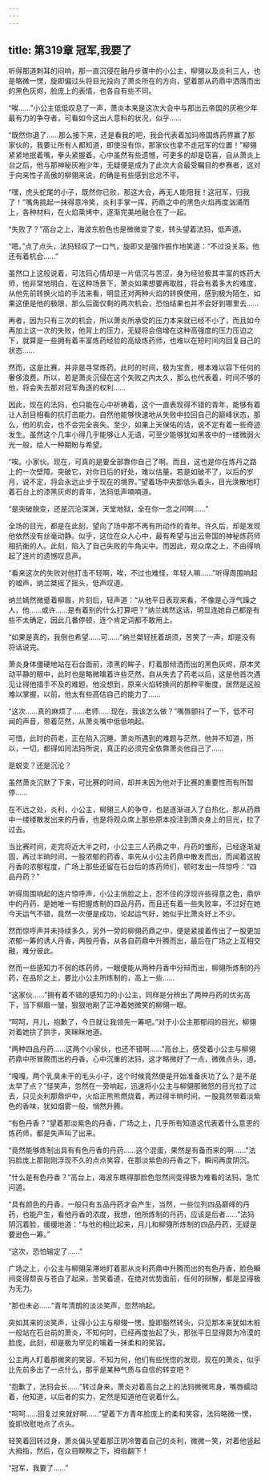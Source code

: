 ```yaml
---
---
---
```

title: 第319章 冠军,我要了
---



听得那道刺耳的闷响，那一直沉侵在融丹步骤中的小公主，柳翎以及炎利三人，也是略微一愣，旋即偏过头将目光投向了萧炎所在的方向，望着那从药鼎中洒落而出的黑色灰烬，脸庞上的表情，也各自有些不同。

“唉……”小公主低低叹息了一声，萧炎本来是这次大会中与那出云帝国的灰袍少年最有力的争夺者，可看如今这出人意料的状况，似乎……

“既然你退了……那么接下来，还是看我的吧，我会代表着加玛帝国炼药界赢了那家伙的，我要让所有人都知道，即使没有你，那家伙也拿不走冠军的位置！”柳翎紧紧地抿着嘴，拳头紧握着，心中虽然有些遗憾，可更多的却是窃喜，自从萧炎上台之后，他与那神秘灰袍少年，无疑便是成为了此次大会最受瞩目的参赛者，这对于向来性子高傲的柳翎来说，的确是有些感到忿忿不平。

“嘿，虎头蛇尾的小子，既然你已败，那这大会，再无人能阻我！这冠军，归我了！”嘴角挑起一抹得意冷笑，炎利手掌一挥，药鼎之中的黑色火焰再度汹涌而上，各种材料，在火焰熏烤中，逐渐完美地融合在了一起。

“失败了？”高台之上，海波东脸色也是微微变了变，转头望着法犸，低声道。

“嗯。”点了点头，法犸轻叹了一口气，旋即又是强作振作地笑道：“不过没关系，他还有着机会……”

虽然口上这般说着，可法犸心情却是一片低沉与苦涩，身为经验极其丰富的炼药大师，他非常地明白，在这种场景下，萧炎如果想要再取胜，将会有着多大的难度，从他先前转换火焰的手法来看，明显还对两种火焰的转换使用，感到极为陌生，如果这便是他的极限，那么后面仅剩的两次机会，恐怕结果也并不会好到哪里去……

再者，因为只有三次的机会，所以萧炎所承受的压力本来就已经不小了，而且如今再加上这一次的失败，他背上的压力，无疑将会倍增在这种高强度的压力压迫之下，就算是一些拥有着丰富炼药经验的高级炼药师，也难以在短时间内回复自己的状态……

然而，这是比赛，并非是寻常炼药。此时的时间，极为宝贵，根本难以容下任何的奢侈浪费。所以，若是萧炎沉侵在这个失败之内太久，那么也代表着，时间不够的他，将会失去那对冠军角逐的权利……

因此，现在的法犸，也只能在心中祈祷着，这个一直表现得不错的青年，能够有着让人刮目相看的抗打击能力。自然他能够快速地从失败中拉回自己的巅峰状态，那么，他的机会，也不会完全丧失。至少，如果上天保佑的话，说不定有着一些奇迹发生。虽然这个几率小得几乎能够让人无语，可至少能够犹如黑夜中的一缕微弱火光一般，给人一种期盼与希望。

“唉。小家伙。现在，可真的是要全部靠你自己了啊。而且，这也是你在炼丹之路上的一次壁障。突破它，对你日后的好处，难以估量。若是如破不了，以后的岁月，说不定，将会永远止步于现在的境界。”望着场中央那低头着头，目光涣散地盯着石台上的漆黑灰烬的青年，法犸低声喃喃道。

“是突破脱变，还是沉沦深渊，天堂地狱，全在你一念之间啊……”

全场的目光，都是在此刻，望向了场中那不再有所动作的青年。许久后，却是发现他依然没有丝毫动静。似乎，这位在众人心中，最有希望与出云帝国的神秘炼药师相抗衡的人。此刻，陷入了自己失败的牛角尖中。而因此，观众席之上，不由得响起了连片的遗憾叹息声。

“看来这次的失败对他打击不轻啊，唉，不过也难怪，年轻人嘛……”听得周围响起的嘘声，纳兰桀摇了摇头，低声叹道。

纳兰嫣然微蹙着柳眉，片刻后，轻声道：“从他平日表现来看，不像是心浮气躁之人，他……或许……是有着别的什么打算吧？”纳兰嫣然这话，明显连她自己都是有些不太确定，因此几番停顿，连个肯定词都不敢用上。

“如果是真的，我倒也希望……可……”纳兰桀轻抚着胡须，苦笑了一声，却是没有将话说完。

萧炎身体僵硬地站在石台面前，漆黑的眸子，盯着那倾洒而出的黑色灰烬，原本灵动平静的眼中，此时也是略微噙着许些茫然，自从失去了药老以后，这是他首次遇见让得他措手不及的难题，他没想到，原来火焰转换间的那种平衡度，居然是这般难以掌握，以前，他太有些高估自己的能力了……

“这次……真的麻烦了……老师……现在，我该怎么做？”嘴唇颤抖了一下，低不可闻的声音，带着茫然，从萧炎嘴中低低响起。

可惜，此时的药老，正在陷入沉睡，萧炎所遇到的难题与茫然，他并不知道，所以，一切，都得如同法犸所说，真正的必须完全依靠萧炎他自己了……

是蜕变？还是沉沦？

虽然萧炎沉默了下来，可比赛的时间，却并未因为他对于比赛的重要性而有所暂停……

在不远之处，炎利，小公主，柳翎三人的争夺，也是逐渐进入了白热化，那从药鼎中一缕缕散发出来的丹香，也是将观众席上那些原本投注到萧炎身上的目光，拉了过去。

当比赛时间，走完将近大半之时，小公主三人药鼎之中，丹药的雏形，已经逐渐凝固，再过半晌时间，一股浓郁的药香，率先从小公主药鼎中散发而出，而闻着这股丹香的浓郁程度，广场上那些还留在石台后的炼药师们，顿时发出一阵惊呼：“四品丹药？”

听得周围响起的连片惊呼声，小公主俏脸之上，忍不住的浮现许些得意之色，鼎炉中的丹药，是她唯一有把握炼制的四品丹药，而且还有着一些失败率，不过好在她今天运气不错，竟然一次便是成功，论起运气好，她似乎比萧炎好上不少。

然而惊呼声并未持续多久，另外一旁的柳翎药鼎之中，便是紧接着传出了一股更加浓郁一筹的诱人丹香，两股丹香，从各自药鼎中升腾而出，最后在广场之上互相交融，难分彼此。

然而一些感知力不弱的炼药师，一眼便能从两种丹香中分辩而出，柳翎所炼制的丹药，在品阶之上，要比小公主所炼制的，高上一些……

“这家伙……”拥有着不错的感知力的小公主，同样是分辨出了两种丹药的优劣高下，当下柳眉一皱，狠狠地剐了正冲着她微笑的柳翎一眼。

“呵呵，月儿，抱歉了，今日就让我领先一筹吧。”对于小公主那郁闷的目光，柳翎对着她拱了拱手，笑眯眯地道。

“两种四品丹药……这两个小家伙，也还不错啊……”高台上，感受着小公主与柳翎药鼎中所冒腾而出的丹香，心中沉重的法犸，这才略微好了一点，微微点头，道。

“嘎嘎，两个乳臭未干的毛头小子，这个时候竟然便是开始准备庆功了么？是不是太早了点？”怪笑声，忽然在一旁响起，迅速将小公主与柳翎那微怒的目光拉了过去，只见炎利那鼎炉中，火焰正熊熊燃烧着，再过得半晌时间，一股竟然带着淡紫色的香味，犹如烟雾一般，悄然升腾。

“有色丹香？”望着那淡紫色的丹香，广场之上，几乎所有知道这代表着什么意思的炼药师，都是失声叫了出来。

“竟然能够炼制出具有有色丹香的丹药……这个混蛋，果然是有备而来的啊……”法犸脸庞上那刚刚浮现不久的点点笑容，在那淡紫色的丹香之下，瞬间再度阴沉。

“什么是有色丹香？”高台上，海波东瞧得那脸色忽然间变得极为难看的法犸，急忙问道。

“具有颜色的丹香，一般只有五品丹药才会产生，当然，一些位列四品巅峰的丹药，也能产生，看他丹香的浓度，我想，他所炼制的丹药，应该是后者……”法犸阴沉着脸，缓缓地道：“与他的相比起来，月儿和柳翎所炼制的四品丹药，无疑是要逊色一筹。”

“这次，恐怕输定了……”

广场之上，小公主与柳翎呆滞地盯着那从炎利药鼎中升腾而出的有色丹香，脸色瞬间变得颓丧与苍白了起来，苦笑着道，在绝对优势面前，任何的辩解，都是显得极为无力。

“那也未必……”青年清朗的淡淡笑声，忽然响起。

突如其来的淡笑声，让得小公主与柳翎一愣，旋即豁然转头，只见那本来犹如木桩一般站在石台前的萧炎，不知何时，已经再度抬起了头，那张平日显得颇为冷漠的脸庞，此刻，却是极为罕见的噙着一抹柔和的笑容。

公主两人盯着那微笑的笑容，不知为何，他们有些恍惚的发现，现在的萧炎，似乎比先前多出了一点什么，那乎是某种气质与自信的转变吧？

“抱歉了，法犸会长……”转过身来，萧炎对着高台之上的法犸微微弯身，嘴唇蠕动着，他知道，以后者的实力，定然是知道他在说着什么。

“呵呵……回复过来就好啊……”望着下方青年脸庞上的柔和笑容，法犸略微一愣，旋即欣慰地点了点头。

轻笑着回转过身，萧炎偏头望着那正阴冷瞥着自己的炎利，微微一笑，对着他竖起大拇指，然后，在众目睽睽之下，拇指翻下！

“冠军，我要了……”